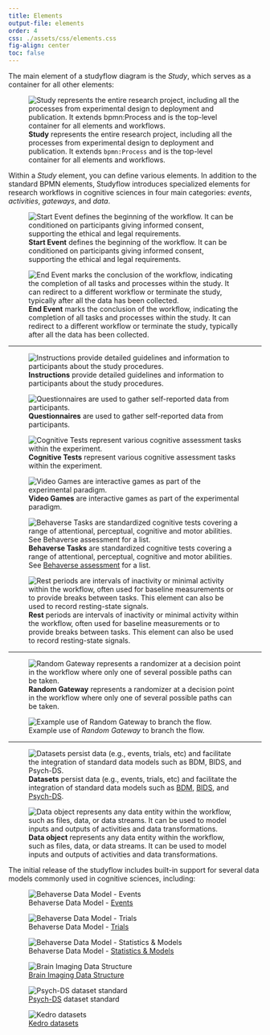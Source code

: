 ```yaml
---
title: Elements
output-file: elements
order: 4
css: ./assets/css/elements.css
fig-align: center
toc: false
---
```



The main element of a studyflow diagram is the *Study*, which serves as a container for all other elements:

:::{#study layout="[[-3,6,-3]]" fig-align="center"}

![**Study** represents the entire research project, including all the processes from experimental design to deployment and publication. It extends `bpmn:Process` and is the top-level container for all elements and workflows.](assets/img/elements/study.svg){fig-align="center"}
:::

Within a *Study* element, you can define various elements. In addition to the standard BPMN elements, Studyflow introduces specialized elements for research workflows in cognitive sciences in four main categories: *events*, *activities*, *gateways*, and *data*.

:::{#events layout-ncol=2}

![**Start Event** defines the beginning of the workflow. It can be conditioned on participants giving informed consent, supporting the ethical and legal requirements.](assets/img/elements/start_event.svg)

![**End Event** marks the conclusion of the workflow, indicating the completion of all tasks and processes within the study. It can redirect to a different workflow or terminate the study, typically after all the data has been collected.](assets/img/elements/end_event.svg)
:::

---

:::{#activities layout-ncol=2}

![**Instructions** provide detailed guidelines and information to participants about the study procedures.](assets/img/elements/instruction.svg)

![**Questionnaires** are used to gather self-reported data from participants.](assets/img/elements/questionnaire.svg)

![**Cognitive Tests** represent various cognitive assessment tasks within the experiment.](assets/img/elements/cognitive_test.svg)

![**Video Games** are interactive games as part of the experimental paradigm.](assets/img/elements/video_game.svg)


![**Behaverse Tasks** are standardized cognitive tests covering a range of attentional, perceptual, cognitive and motor abilities. See [Behaverse assessment](https://behaverse.org/projects/cognitive-tests.html) for a list.](assets/img/elements/behaverse_task.svg)

![**Rest** periods are intervals of inactivity or minimal activity within the workflow, often used for baseline measurements or to provide breaks between tasks. This element can also be used to record resting-state signals.](assets/img/elements/rest.svg)
:::


---


:::{#gateways layout-ncol=2}
![**Random Gateway** represents a randomizer at a decision point in the workflow where only one of several possible paths can be taken.](assets/img/elements/random_gateway.svg)

![Example use of *Random Gateway* to branch the flow.](assets/img/elements/random_gateway_pattern.svg){.lightbox}
:::


---

:::{#data layout="[[1,1]]" fig-align="center"}

![**Datasets** persist data (e.g., events, trials, etc) and facilitate the integration of standard data models such as [BDM](https://behaverse.org/data-model), [BIDS](https://bids.neuroimaging.io/), and [Psych-DS](https://psych-ds.github.io/).](assets/img/elements/dataset.svg)

![**Data object** represents any data entity within the workflow, such as files, data, or data streams. It can be used to model inputs and outputs of activities and data transformations.](assets/img/elements/data_object.svg)

:::

The initial release of the studyflow includes built-in support for several data models commonly used in cognitive sciences, including:

:::{#data layout="[[1,1,1,1,1,1]]" fig-align="center" .caption-center}

![Behaverse Data Model - [Events](https://behaverse.org/data-model/spec/events/index.html)](assets/img/elements/bdm_events.svg)

![Behaverse Data Model - [Trials](https://behaverse.org/data-model/spec/trials/index.html)](assets/img/elements/bdm_trials.svg)

![Behaverse Data Model - [Statistics & Models](https://behaverse.org/data-model/spec/#)](assets/img/elements/bdm_models.svg)

![[Brain Imaging Data Structure](https://bids.neuroimaging.io/)](assets/img/elements/bids.svg)

![[Psych-DS](https://psych-ds.github.io/) dataset standard](assets/img/elements/psych-ds.svg)

![[Kedro datasets](https://docs.kedro.org/projects/kedro-datasets/)](assets/img/elements/dataset.svg)
:::